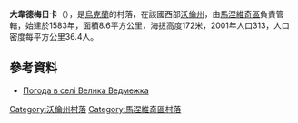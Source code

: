 {{coord|51|18|10|N|25|47|25|E|scale:30000|display=title}}

'''大韋德梅日卡'''（{{lang-uk|Велика Ведмежка}}），是[[烏克蘭|烏克蘭]]的村落，在該國西部[[沃倫州|沃倫州]]，由[[馬涅維奇區|馬涅維奇區]]負責管轄，始建於1583年，面積8.6平方公里，海拔高度172米，2001年人口313，人口密度每平方公里36.4人。

==參考資料==
* [http://weather.in.ua/ua/volynskaja/2726 Погода в селі Велика Ведмежка] {{Wayback|url=http://weather.in.ua/ua/volynskaja/2726 |date=20111219115522 }}

[[Category:沃倫州村落|Category:沃倫州村落]]
[[Category:馬涅維奇區村落|Category:馬涅維奇區村落]]


{{Volyn-geo-stub}}